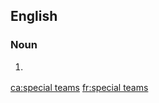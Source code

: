 ==English==

===Noun===
{{head|en|noun plural form|head=[[special]] [[teams]]}}

# {{context|American football|ice hockey|lang=en}} {{plural of|special team|lang=en}}

[[ca:special teams]]
[[fr:special teams]]